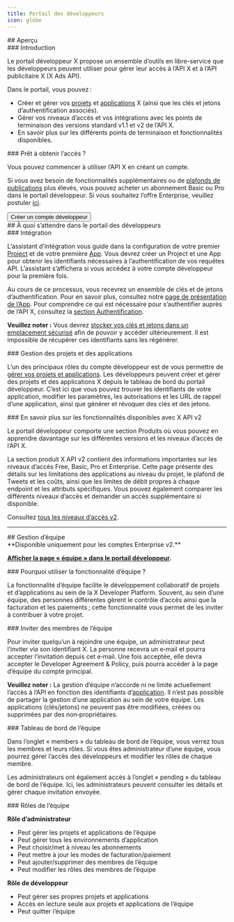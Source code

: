 ```yaml
---
title: Portail des développeurs
icon: globe
---
```



<div id="overview">
  ## Aperçu
</div>

<div id="introduction">
  ### Introduction
</div>

Le portail développeur X propose un ensemble d’outils en libre-service que les développeurs peuvent utiliser pour gérer leur accès à l’API X et à l’API publicitaire X (X Ads API).

Dans le portail, vous pouvez :

* Créer et gérer vos [projets](/fr/resources/fundamentals/projects) et [applications](/fr/resources/fundamentals/developer-apps) X (ainsi que les clés et jetons d’authentification associés).
* Gérer vos niveaux d’accès et vos intégrations avec les points de terminaison des versions standard v1.1 et v2 de l’API X.
* En savoir plus sur les différents points de terminaison et fonctionnalités disponibles.

<div id="ready-to-get-access">
  ### Prêt à obtenir l’accès ?
</div>

Vous pouvez commencer à utiliser l’API X en créant un compte.

Si vous avez besoin de fonctionnalités supplémentaires ou de [plafonds de publications](/fr/x-api/fundamentals/post-cap) plus élevés, vous pouvez acheter un abonnement Basic ou Pro dans le portail développeur. Si vous souhaitez l’offre Enterprise, veuillez postuler [ici](https://docs.google.com/forms/d/e/1FAIpQLScO3bczKWO2jFHyVZJUSEGfdyfFaqt2MvmOfl_aJp0KxMqtDA/viewform).

<Button href="https://developer.x.com/en/portal/dashboard">
  Créer un compte développeur
</Button>

<div id="what-to-expect-within-the-developer-portal">
  ## À quoi s’attendre dans le portail des développeurs
</div>

<div id="onboarding">
  ### Intégration
</div>

L’assistant d’intégration vous guide dans la configuration de votre premier [Project](/fr/resources/fundamentals/projects) et de votre première [App](/fr/resources/fundamentals/developer-apps). Vous devrez créer un Project et une App pour obtenir les identifiants nécessaires à l’authentification de vos requêtes API. L’assistant s’affichera si vous accédez à votre compte développeur pour la première fois.

Au cours de ce processus, vous recevrez un ensemble de clés et de jetons d’authentification. Pour en savoir plus, consultez notre [page de présentation de l’App](/fr/resources/fundamentals/developer-apps#overview). Pour comprendre ce qui est nécessaire pour s’authentifier auprès de l’API X, consultez la [section Authentification](/fr/resources/fundamentals/authentication).

**Veuillez noter :** Vous devrez [stocker vos clés et jetons dans un emplacement sécurisé](/fr/resources/fundamentals/authentication/guides/authentication-best-practices) afin de pouvoir y accéder ultérieurement. Il est impossible de récupérer ces identifiants sans les régénérer.

<div id="project-and-app-management">
  ### Gestion des projets et des applications
</div>

L’un des principaux rôles du compte développeur est de vous permettre de [gérer vos projets et applications](/fr/resources/fundamentals/developer-apps#app-management). Les développeurs peuvent créer et gérer des projets et des applications X depuis le tableau de bord du portail développeur. C’est ici que vous pouvez trouver les identifiants de votre application, modifier les paramètres, les autorisations et les URL de rappel d’une application, ainsi que générer et révoquer des clés et des jetons.

<div id="learn-more-about-whats-available-with-x-api-v2">
  ### En savoir plus sur les fonctionnalités disponibles avec X API v2
</div>

Le portail développeur comporte une section Produits où vous pouvez en apprendre davantage sur les différentes versions et les niveaux d’accès de l’API X.

La section produit X API v2 contient des informations importantes sur les niveaux d’accès Free, Basic, Pro et Enterprise. Cette page présente des détails sur les limitations des applications au niveau du projet, le plafond de Tweets et les coûts, ainsi que les limites de débit propres à chaque endpoint et les attributs spécifiques. Vous pouvez également comparer les différents niveaux d’accès et demander un accès supplémentaire si disponible.

Consultez [tous les niveaux d’accès v2](/fr/x-api/introduction#access-levels).

***

<div id="team-management">
  ## Gestion d’équipe
</div>

<Note>
  **Disponible uniquement pour les comptes Enterprise v2.**
</Note>

**[Afficher la page « équipe » dans le portail développeur](https://developer.twitter.com/en/portal/teams).**

<div id="why-use-team-functionality">
  ### Pourquoi utiliser la fonctionnalité d’équipe ?
</div>

La fonctionnalité d’équipe facilite le développement collaboratif de projets et d’applications au sein de la X Developer Platform. Souvent, au sein d’une équipe, des personnes différentes gèrent le contrôle d’accès ainsi que la facturation et les paiements ; cette fonctionnalité vous permet de les inviter à contribuer à votre projet.

<div id="inviting-team-members">
  ### Inviter des membres de l’équipe
</div>

Pour inviter quelqu’un à rejoindre une équipe, un administrateur peut l’inviter via son identifiant X. La personne recevra un e‑mail et pourra accepter l’invitation depuis cet e‑mail. Une fois acceptée, elle devra accepter le Developer Agreement &amp; Policy, puis pourra accéder à la page d’équipe du compte principal.

**Veuillez noter :** La gestion d’équipe n’accorde ni ne limite actuellement l’accès à l’API en fonction des identifiants d’[application](/fr/resources/fundamentals/developer-apps). Il n’est pas possible de partager la gestion d’une application au sein de votre équipe. Les applications (clés/jetons) ne peuvent pas être modifiées, créées ou supprimées par des non‑propriétaires.

<div id="team-dashboard">
  ### Tableau de bord de l’équipe
</div>

Dans l’onglet « members » du tableau de bord de l’équipe, vous verrez tous les membres et leurs rôles. Si vous êtes administrateur d’une équipe, vous pourrez gérer l’accès des développeurs et modifier les rôles de chaque membre.

Les administrateurs ont également accès à l’onglet « pending » du tableau de bord de l’équipe. Ici, les administrateurs peuvent consulter les détails et gérer chaque invitation envoyée.

<div id="team-roles">
  ### Rôles de l’équipe
</div>

**Rôle d’administrateur**

* Peut gérer les projets et applications de l’équipe
* Peut gérer tous les environnements d’application
* Peut choisir/met à niveau les abonnements
* Peut mettre à jour les modes de facturation/paiement
* Peut ajouter/supprimer des membres de l’équipe
* Peut modifier les rôles des membres de l’équipe

**Rôle de développeur**

* Peut gérer ses propres projets et applications
* Accès en lecture seule aux projets et applications de l’équipe
* Peut quitter l’équipe